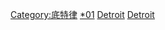 {{GeoGroupTemplate}}
{{commonscat|Buildings in Detroit, Michigan}}

{{DEFAULTSORT:Buildings And Structures In Detroit, Michigan}}
[[Category:底特律|Category:底特律]]
[[Category:韋恩縣建築物|*01]]
[[Category:密歇根州建筑物|Detroit]]
[[Category:美國各城市建築物|Detroit]]